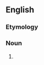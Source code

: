 ==English==

===Etymology===
{{prefix|en|astro|photograph}}

===Noun===
{{en-noun}}

# {{alternative form of|astrophoto|lang=en}}